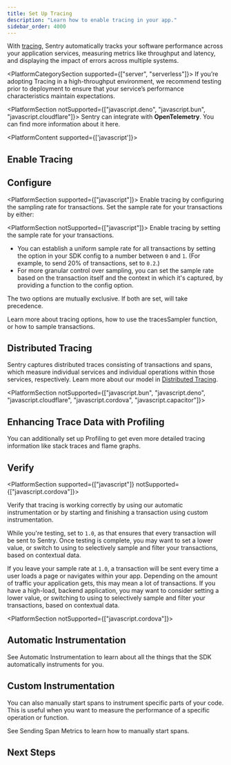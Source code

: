 ```yaml
---
title: Set Up Tracing
description: "Learn how to enable tracing in your app."
sidebar_order: 4000
---
```


With [tracing](/product/insights/overview/), Sentry automatically tracks your software performance across your application services, measuring metrics like throughput and latency, and displaying the impact of errors across multiple systems. 

<PlatformCategorySection supported={["server", "serverless"]}>
  <Alert>
    If you’re adopting Tracing in a high-throughput environment, we recommend testing prior to deployment to ensure that your service’s performance characteristics maintain expectations.
  </Alert>

  <PlatformSection notSupported={["javascript.deno", "javascript.bun", "javascript.cloudflare"]}>
    <Alert>
      Sentry can integrate with <strong>OpenTelemetry</strong>. You can find more
      information about it
      <PlatformLink to="/opentelemetry/">here</PlatformLink>.
    </Alert>
  </PlatformSection>
</PlatformCategorySection>

<PlatformContent supported={['javascript']}>
## Enable Tracing

<PlatformContent includePath="performance/enable-tracing" />

</PlatformContent>

## Configure

<PlatformSection supported={["javascript"]}>
  Enable tracing by configuring the sampling rate for transactions. Set
  the sample rate for your transactions by either:
</PlatformSection>

<PlatformSection notSupported={["javascript"]}>
  Enable tracing by setting the sample rate for your transactions.
</PlatformSection>

<PlatformContent includePath="performance/configure-sample-rate" />

- You can establish a uniform sample rate for all transactions by setting the <PlatformIdentifier name="traces-sample-rate" /> option in your SDK config to a number between `0` and `1`. (For example, to send 20% of transactions, set <PlatformIdentifier name="traces-sample-rate" /> to `0.2`.)
- For more granular control over sampling, you can set the sample rate based on the transaction itself and the context in which it's captured, by providing a function to the <PlatformIdentifier name="traces-sampler" /> config option.

The two options are mutually exclusive. If both are set, <PlatformIdentifier name="traces-sampler" /> will take precedence.

Learn more about tracing <PlatformLink to="/configuration/options/#tracing-options">options</PlatformLink>, how to use the <PlatformLink to="/configuration/sampling/#setting-a-sampling-function">tracesSampler</PlatformLink> function, or how to <PlatformLink to="/configuration/sampling/#sampling-transaction-events">sample transactions</PlatformLink>.

## Distributed Tracing

Sentry captures distributed traces consisting of transactions and spans, which measure individual services and individual operations within those services, respectively. Learn more about our model in [Distributed Tracing](/product/sentry-basics/tracing/distributed-tracing/).


 <PlatformSection notSupported={["javascript.bun", "javascript.deno", "javascript.cloudflare", "javascript.cordova", "javascript.capacitor"]}>
 ## Enhancing Trace Data with Profiling 
  You can additionally <PlatformLink to="/profiling">set up Profiling</PlatformLink> to get even more detailed tracing information like stack traces and flame graphs.
</PlatformSection>

## Verify

<PlatformSection supported={["javascript"]} notSupported={["javascript.cordova"]}>

Verify that tracing is working correctly by using our <PlatformLink to="/tracing/instrumentation/automatic-instrumentation/">automatic instrumentation</PlatformLink> or by starting and finishing a transaction using <PlatformLink to="/tracing/instrumentation/custom-instrumentation/">custom instrumentation</PlatformLink>.

</PlatformSection>

While you're testing, set <PlatformIdentifier name="traces-sample-rate" /> to `1.0`, as that ensures that every transaction will be sent to Sentry. Once testing is complete, you may want to set a lower <PlatformIdentifier name="traces-sample-rate" /> value, or switch to using <PlatformIdentifier name="traces-sampler" /> to selectively sample and filter your transactions, based on contextual data.

If you leave your sample rate at `1.0`, a transaction will be sent every time a user loads a page or navigates within your app. Depending on the amount of traffic your application gets, this may mean a lot of transactions. If you have a high-load, backend application, you may want to consider setting a lower <PlatformIdentifier name="traces-sample-rate" /> value, or switching to using <PlatformIdentifier name="traces-sampler" /> to selectively sample and filter your transactions, based on contextual data.

<PlatformSection notSupported={["javascript.cordova"]}>
  ## Automatic Instrumentation

  See <PlatformLink to="/tracing/instrumentation/automatic-instrumentation">Automatic Instrumentation</PlatformLink> to learn about all the things that the SDK automatically instruments for you.
</PlatformSection>

## Custom Instrumentation

You can also manually start spans to instrument specific parts of your code. This is useful when you want to measure the performance of a specific operation or function.

See <PlatformLink to="/tracing/span-metrics/">Sending Span Metrics</PlatformLink> to learn how to manually start spans.

## Next Steps

<PageGrid />
